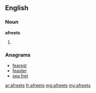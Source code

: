 ==English==

===Noun===
'''afreets'''

# {{plural of|afreet}}

===Anagrams===
* [[fearest#English|fearest]]
* [[feaster#English|feaster]]
* [[sea fret#English|sea fret]]

[[ar:afreets]]
[[fr:afreets]]
[[mg:afreets]]
[[my:afreets]]